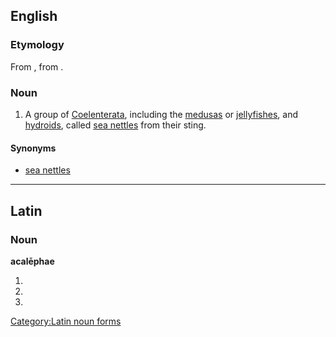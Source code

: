 {{also|Acalephae}}
==English==
{{wikipedia|Medusa (biology)}}
{{wikipedia|Coelenterata}}

===Etymology===
From {{etyl|la|en}} {{m|la|acalēphē||nettle}}, from {{etyl|grc|en}} {{m|grc|ἀκαλήφη||stinging nettle}}.

===Noun===
{{en-plural noun}}

# A group of [[Coelenterata]], including the [[medusa]]s or [[jellyfish]]es, and [[hydroid]]s, called [[sea nettle]]s from their sting.

====Synonyms====
* [[sea nettle]]s

----

==Latin==

===Noun===
'''acalēphae''' {{g|f}}

# {{inflection of|acalēphē||dat|s|lang=la}}
# {{inflection of|acalēphē||nom|p|lang=la}}
# {{inflection of|acalēphē||voc|p|lang=la}}

[[Category:Latin noun forms]]